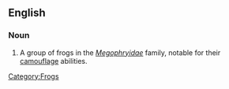 ==English==
{{wikipedia|Megophryidae}}
=== Noun ===
{{en-noun|sg=[[litter]] [[frog]]}}

# A group of frogs in the ''[[Megophryidae]]'' family, notable for their [[camouflage]] abilities.

[[Category:Frogs]]